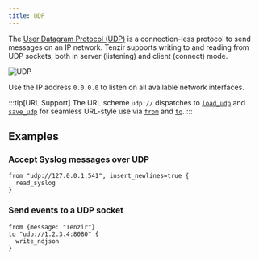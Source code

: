 ```yaml
---
title: UDP
---
```


The [User Datagram Protocol
(UDP)](https://en.wikipedia.org/wiki/User_Datagram_Protocol) is a
connection-less protocol to send messages on an IP network. Tenzir supports
writing to and reading from UDP sockets, both in server (listening) and client
(connect) mode.

![UDP](udp.svg)

Use the IP address `0.0.0.0` to listen on all available network interfaces.

:::tip[URL Support]
The URL scheme `udp://` dispatches to
[`load_udp`](/reference/operators/load_udp) and
[`save_udp`](/reference/operators/save_udp) for seamless URL-style use via
[`from`](/reference/operators/from) and [`to`](/reference/operators/to).
:::

## Examples

### Accept Syslog messages over UDP

```tql
from "udp://127.0.0.1:541", insert_newlines=true {
  read_syslog
}
```

### Send events to a UDP socket

```tql
from {message: "Tenzir"}
to "udp://1.2.3.4:8080" {
  write_ndjson
}
```
